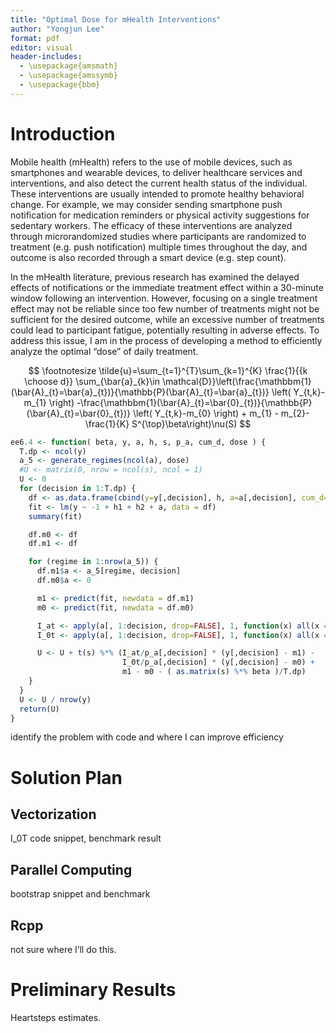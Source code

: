 ```yaml
---
title: "Optimal Dose for mHealth Interventions"
author: "Yongjun Lee"
format: pdf
editor: visual
header-includes:
  - \usepackage{amsmath}
  - \usepackage{amssymb}
  - \usepackage{bbm}
---
```


# Introduction 

Mobile health (mHealth) refers to the use of mobile devices, such as smartphones and wearable devices, to deliver healthcare services and interventions, and also detect the current health status of the individual. These interventions are usually intended to promote healthy behavioral change. For example, we may consider sending smartphone push notification for medication reminders or physical activity suggestions for sedentary workers. The efficacy of these interventions are analyzed through microrandomized studies where participants are randomized to treatment (e.g. push notification) multiple times throughout the day, and outcome is also recorded through a smart device (e.g. step count).

In the mHealth literature, previous research has examined the delayed effects of notifications or the immediate treatment effect within a 30-minute window following an intervention. However, focusing on a single treatment effect may not be reliable since too few number of treatments might not be sufficient for the desired outcome, while an excessive number of treatments could lead to participant fatigue, potentially resulting in adverse effects. To address this issue, I am in the process of developing a method to efficiently analyze the optimal "dose" of daily treatment.


$$
\footnotesize
\tilde{u}=\sum_{t=1}^{T}\sum_{k=1}^{K} \frac{1}{{k \choose d}} \sum_{\bar{a}_{k}\in \mathcal{D}}\left(\frac{\mathbbm{1}(\bar{A}_{t}=\bar{a}_{t})}{\mathbb{P}(\bar{A}_{t}=\bar{a}_{t})} \left( Y_{t,k}-m_{1} \right) -\frac{\mathbbm{1}(\bar{A}_{t}=\bar{0}_{t})}{\mathbb{P}(\bar{A}_{t}=\bar{0}_{t})} \left( Y_{t,k}-m_{0} \right) + m_{1} - m_{2}- \frac{1}{K} S^{\top}\beta\right)\nu(S) 
$$
```r
ee6.4 <- function( beta, y, a, h, s, p_a, cum_d, dose ) {
  T.dp <- ncol(y)
  a_5 <- generate_regimes(ncol(a), dose)
  #U <- matrix(0, nrow = ncol(s), ncol = 1)
  U <- 0
  for (decision in 1:T.dp) {
    df <- as.data.frame(cbind(y=y[,decision], h, a=a[,decision], cum_d=cum_d[,decision]))
    fit <- lm(y ~ -1 + h1 + h2 + a, data = df)
    summary(fit)

    df.m0 <- df
    df.m1 <- df

    for (regime in 1:nrow(a_5)) {
      df.m1$a <- a_5[regime, decision]
      df.m0$a <- 0

      m1 <- predict(fit, newdata = df.m1)
      m0 <- predict(fit, newdata = df.m0)

      I_at <- apply(a[, 1:decision, drop=FALSE], 1, function(x) all(x == a_5[regime,1:decision]))
      I_0t <- apply(a[, 1:decision, drop=FALSE], 1, function(x) all(x == rep(0, decision)))

      U <- U + t(s) %*% (I_at/p_a[,decision] * (y[,decision] - m1) -
                         I_0t/p_a[,decision] * (y[,decision] - m0) +
                         m1 - m0 - ( as.matrix(s) %*% beta )/T.dp)
    }
  }
  U <- U / nrow(y)
  return(U)
}
```


identify the problem with code and where I can improve efficiency

# Solution Plan

## Vectorization

I_0T code snippet, benchmark result

## Parallel Computing

bootstrap snippet and benchmark

## Rcpp

not sure where I'll do this.

# Preliminary Results

Heartsteps estimates.
